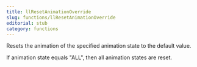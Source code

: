 ```yaml
---
title: llResetAnimationOverride
slug: functions/llResetAnimationOverride
editorial: stub
category: functions
---
```


<LSLFunction name="llResetAnimationOverride"/>

Resets the animation of the specified animation state to the default value.

If animation state equals &quot;ALL&quot;, then all animation states are reset.
